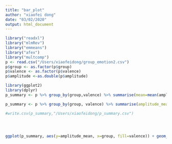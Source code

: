 ```yaml
---
title: "bar_plot"
author: "xiaofei dong"
date: "03/02/2020"
output: html_document
---
```


```r

library("readxl")
library("mlmRev")
library("emmeans")
library("afex")
library("multcomp")
p <- read.csv("/Users/xiaofeidong/group_emotion2.csv")
p$group <- as.factor(p$group)
p$valence <- as.factor(p$valence)
p$amplitude <-as.double(p$amplitude)

library(ggplot2)
library(dplyr)
p_summary <- p %>% group_by(group,valence) %>% summarise(mean=mean(amplitude))

p_summary <- p %>% group_by(group, valence) %>% summarise(amplitude_mean=mean(amplitude),n = n(),sd=sd(amplitude),se = sd(amplitude)/sqrt(n()))

#write.csv(p_summary,"/Users/xiaofeidong/p_summary.csv")




ggplot(p_summary, aes(y=amplitude_mean, x=group, fill=valence)) + geom_bar(position="dodge", stat="identity")+geom_errorbar(aes(ymin = amplitude_mean - se, ymax = amplitude_mean + se), position=position_dodge(0.9),width=.2)




```